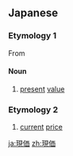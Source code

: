 ==Japanese==
{{ja-kanjitab|げん|か}}

===Etymology 1===
From {{m|ja|現在価値|tr=genzai kachi|gloss=present value}}

====Noun====
{{ja-noun|げんか}}

# {{lb|ja|economics}} [[present]] [[value]]

===Etymology 2===
{{ja-noun|げんか}}

# [[current]] [[price]]

[[ja:現価]]
[[zh:現価]]